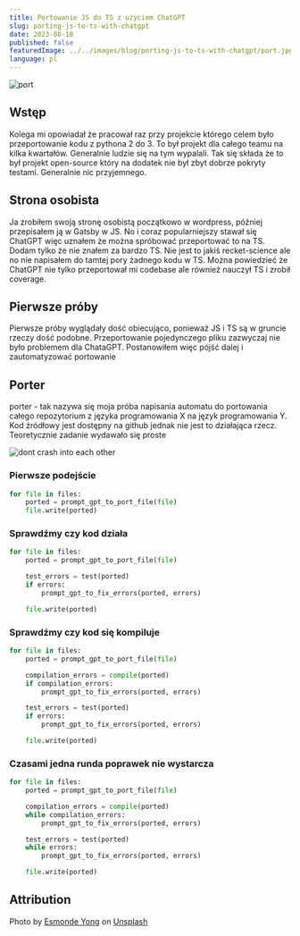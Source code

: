 ```yaml
---
title: Portowanie JS do TS z użyciem ChatGPT
slug: porting-js-to-ts-with-chatgpt
date: 2023-08-18
published: false
featuredImage: ../../images/blog/porting-js-to-ts-with-chatgpt/port.jpg
language: pl
---
```


![port](../../images/blog/porting-js-to-ts-with-chatgpt/port.jpg "port")

## Wstęp
Kolega mi opowiadał że pracował raz przy projekcie którego celem było przeportowanie kodu z pythona 2 do 3. To był projekt dla całego teamu na kilka kwartałów. Generalnie ludzie się na tym wypalali. Tak się składa że to był projekt open-source który na dodatek nie był zbyt dobrze pokryty testami. Generalnie nic przyjemnego.

## Strona osobista
Ja zrobiłem swoją stronę osobistą początkowo w wordpress, później przepisałem ją w Gatsby w JS. No i coraz popularniejszy stawał się ChatGPT więc uznałem że można spróbować przeportować to na TS. Dodam tylko że nie znałem za bardzo TS. Nie jest to jakiś recket-science ale no nie napisałem do tamtej pory żadnego kodu w TS. Można powiedzieć że ChatGPT nie tylko przeportował mi codebase ale również nauczył TS i zrobił coverage.

## Pierwsze próby
Pierwsze próby wyglądały dość obiecująco, ponieważ JS i TS są w gruncie rzeczy dość podobne. Przeportowanie pojedynczego pliku zazwyczaj nie było problemem dla ChataGPT. Postanowiłem więc pójść dalej i zautomatyzować portowanie

## Porter
porter - tak nazywa się moja próba napisania automatu do portowania całego repozytorium z języka programowania X na język programowania Y. Kod źródłowy jest dostępny na github jednak nie jest to działająca rzecz. Teoretycznie zadanie wydawało się proste

![dont crash into each other](../../images/blog/porting-js-to-ts-with-chatgpt/dont-crash-into-each-other.jpg "dont crash into each other")

### Pierwsze podejście
```py
for file in files:
    ported = prompt_gpt_to_port_file(file)
    file.write(ported)
```

### Sprawdźmy czy kod działa
```py
for file in files:
    ported = prompt_gpt_to_port_file(file)

    test_errors = test(ported)
    if errors:
        prompt_gpt_to_fix_errors(ported, errors)

    file.write(ported)
```

### Sprawdźmy czy kod się kompiluje
```py
for file in files:
    ported = prompt_gpt_to_port_file(file)

    compilation_errors = compile(ported)
    if compilation_errors:
        prompt_gpt_to_fix_errors(ported, errors)

    test_errors = test(ported)
    if errors:
        prompt_gpt_to_fix_errors(ported, errors)

    file.write(ported)
```

### Czasami jedna runda poprawek nie wystarcza
```py
for file in files:
    ported = prompt_gpt_to_port_file(file)

    compilation_errors = compile(ported)
    while compilation_errors:
        prompt_gpt_to_fix_errors(ported, errors)

    test_errors = test(ported)
    while errors:
        prompt_gpt_to_fix_errors(ported, errors)

    file.write(ported)
```

## Attribution
Photo by <a href="https://unsplash.com/@esmonde?utm_source=unsplash&utm_medium=referral&utm_content=creditCopyText">Esmonde Yong</a> on <a href="https://unsplash.com/photos/wFpJV5EWrSM?utm_source=unsplash&utm_medium=referral&utm_content=creditCopyText">Unsplash</a>